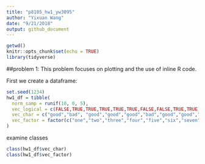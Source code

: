 ```yaml
---
title: "p8105_hw1_yw3095"
author: "Yixuan Wang"
date: "9/21/2018"
output: github_document
---
```

```r
getwd()
knitr::opts_chunk$set(echo = TRUE)
library(tidyverse)
```

##problem 1:
This problem focuses on plotting and the use of inline R code.

First we create a dataframe:
```r
set.seed(1234)
hw1_df = tibble(
  norm_samp = runif(10, 0, 5),
  vec_logical = c(FALSE,TRUE,TRUE,TRUE,TRUE,TRUE,FALSE,FALSE,TRUE,TRUE),
  vec_char = c("good","bad", "good","good","good","bad","good","good","good","bad"),
  vec_factor = factor(c("one","two","three","four","five","six","seven","eight","nine","ten"))
)
```
examine classes
```r
class(hw1_df$vec_char)
class(hw1_df$vec_factor)
```


